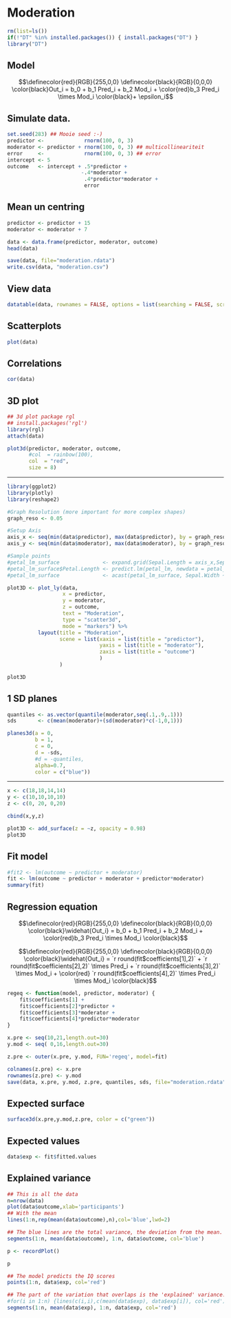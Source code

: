 # Moderation

<!-- Allow color highlighting in mathjax -->
<script type="text/x-mathjax-config">
  MathJax.Hub.Config({ TeX: { extensions: ["color.js"] }});
</script>

```r
rm(list=ls())
if(!"DT" %in% installed.packages()) { install.packages("DT") }
library("DT")
```

## Model

$$\definecolor{red}{RGB}{255,0,0} \definecolor{black}{RGB}{0,0,0}
\color{black}Out_i = b_0 + b_1 Pred_i + b_2 Mod_i + \color{red}b_3 Pred_i \times Mod_i \color{black}+ \epsilon_i$$

## Simulate data.

```r
set.seed(283) ## Mooie seed :-)
predictor <-             rnorm(100, 0, 3)
moderator <- predictor + rnorm(100, 0, 3) ## multicollineariteit
error     <-             rnorm(100, 0, 3) ## error
intercept <- 5
outcome   <- intercept + .5*predictor + 
                        -.4*moderator + 
                         .4*predictor*moderator + 
                         error
```

## Mean un centring

```r
predictor <- predictor + 15 
moderator <- moderator + 7

data <- data.frame(predictor, moderator, outcome)
head(data) 
```

```r
save(data, file="moderation.rdata")
write.csv(data, "moderation.csv")
```

## View data {.smaller}

```r
datatable(data, rownames = FALSE, options = list(searching = FALSE, scrollY = 415, paging = F, info = F))
```

## Scatterplots

```r
plot(data)
```

## Correlations

```r
cor(data)
```

## 3D plot

```r
## 3d plot package rgl
## install.packages('rgl')
library(rgl)
attach(data)

plot3d(predictor, moderator, outcome, 
       #col  = rainbow(100), 
       col  = "red",
       size = 8)
```

-------

```r
library(ggplot2)
library(plotly)
library(reshape2)

#Graph Resolution (more important for more complex shapes)
graph_reso <- 0.05

#Setup Axis
axis_x <- seq(min(data$predictor), max(data$predictor), by = graph_reso)
axis_y <- seq(min(data$moderator), max(data$moderator), by = graph_reso)

#Sample points
#petal_lm_surface              <- expand.grid(Sepal.Length = axis_x,Sepal.Width = axis_y,KEEP.OUT.ATTRS = F)
#petal_lm_surface$Petal.Length <- predict.lm(petal_lm, newdata = petal_lm_surface)
#petal_lm_surface              <- acast(petal_lm_surface, Sepal.Width ~ Sepal.Length, value.var = "Petal.Length") #y ~ x

plot3D <- plot_ly(data, 
                  x = predictor, 
                  y = moderator, 
                  z = outcome,
                  text = "Moderation", 
                  type = "scatter3d", 
                  mode = "markers") %>% 
          layout(title = "Moderation",
                 scene = list(xaxis = list(title = "predictor"), 
                              yaxis = list(title = "moderator"), 
                              zaxis = list(title = "outcome")
                              )
                 )

plot3D
```

## 1 SD planes

```r
quantiles <- as.vector(quantile(moderator,seq(.1,.9,.1)))
sds       <- c(mean(moderator)+(sd(moderator)*c(-1,0,1)))  
```

```r
planes3d(a = 0, 
         b = 1, 
         c = 0,
         d = -sds,
         #d = -quantiles,
         alpha=0.7,
         color = c("blue"))
```

-----

```r
x <- c(18,18,14,14)
y <- c(10,10,10,10)
z <- c(0, 20, 0,20)

cbind(x,y,z)

plot3D <- add_surface(z = ~z, opacity = 0.98)
plot3D
```


## Fit model {.smaller}

```r
#fit2 <- lm(outcome ~ predictor + moderator)
fit <- lm(outcome ~ predictor + moderator + predictor*moderator)
summary(fit)
```

## Regression equation

$$\definecolor{red}{RGB}{255,0,0} \definecolor{black}{RGB}{0,0,0}
\color{black}\widehat{Out_i} = b_0 + b_1 Pred_i + b_2 Mod_i + \color{red}b_3 Pred_i \times Mod_i \color{black}$$

$$\definecolor{red}{RGB}{255,0,0} \definecolor{black}{RGB}{0,0,0}
\color{black}\widehat{Out_i} = `r round(fit$coefficients[1],2)` + `r round(fit$coefficients[2],2)` \times Pred_i + `r round(fit$coefficients[3],2)` \times Mod_i + \color{red} `r round(fit$coefficients[4],2)` \times Pred_i \times Mod_i \color{black}$$

```r
regeq <- function(model, predictor, moderator) { 
    fit$coefficients[1] + 
    fit$coefficients[2]*predictor + 
    fit$coefficients[3]*moderator + 
    fit$coefficients[4]*predictor*moderator
}

x.pre <- seq(10,21,length.out=30)
y.mod <- seq( 0,16,length.out=30)

z.pre <- outer(x.pre, y.mod, FUN='regeq', model=fit)
```

```r
colnames(z.pre) <- x.pre
rownames(z.pre) <- y.mod
save(data, x.pre, y.mod, z.pre, quantiles, sds, file="moderation.rdata")
```

## Expected surface

```r
surface3d(x.pre,y.mod,z.pre, color = c("green"))
```

## Expected values

```r
data$exp <- fit$fitted.values
```

## Explained variance {.smaller}

```r
## This is all the data
n=nrow(data)
plot(data$outcome,xlab='participants')
## With the mean
lines(1:n,rep(mean(data$outcome),n),col='blue',lwd=2)

## The blue lines are the total variance, the deviation from the mean.
segments(1:n, mean(data$outcome), 1:n, data$outcome, col='blue')

p <- recordPlot()
```

```r
p

## The model predicts the IQ scores
points(1:n, data$exp, col='red')

## The part of the variation that overlaps is the 'explained' variance. 
#for(i in 1:n) {lines(c(i,i),c(mean(data$exp), data$exp[i]), col='red')}
segments(1:n, mean(data$exp), 1:n, data$exp, col='red')
```